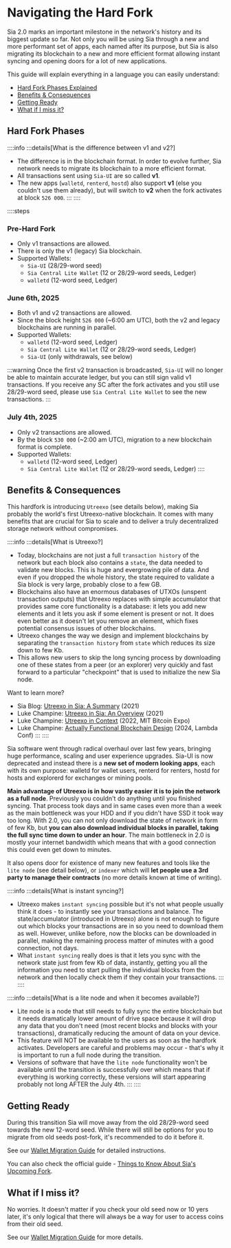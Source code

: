 # Navigating the Hard Fork

Sia 2.0 marks an important milestone in the network's history and its biggest update so far. Not only you will be using Sia through a new and more performant set of apps, each named after its purpose, but Sia is also migrating its blockchain to a new and more efficient format allowing instant syncing and opening doors for a lot of new applications.

This guide will explain everything in a language you can easily understand:
- [Hard Fork Phases Explained](#hard-fork-phases)
- [Benefits & Consequences](#benefits--consequences)
- [Getting Ready](#getting-ready)
- [What if I miss it?](#what-if-i-miss-it)

## Hard Fork Phases

::::info
:::details[What is the difference between v1 and v2?]
- The difference is in the blockchain format. In order to evolve further, Sia network needs to migrate its blockchain to a more efficient format.
- All transactions sent using `Sia-UI` are so called **v1**. 
- The new apps (`walletd`, `renterd`, `hostd`) also support **v1** (else you couldn't use them already), but will switch to **v2** when the fork activates at block `526 000`.
:::
::::

::::steps
### Pre-Hard Fork
- Only v1 transactions are allowed.
- There is only the v1 (legacy) Sia blockchain.
- Supported Wallets: 
    - `Sia-UI` (28/29-word seed)
    - `Sia Central Lite Wallet` (12 or 28/29-word seeds, Ledger)
    - `walletd` (12-word seed, Ledger)

### June 6th, 2025
- Both v1 and v2 transactions are allowed.
- Since the block height `526 000` (~6:00 am UTC), both the v2 and legacy blockchains are running in parallel.
- Supported Wallets: 
    - `walletd` (12-word seed, Ledger)
    - `Sia Central Lite Wallet` (12 or 28/29-word seeds, Ledger)
    - `Sia-UI` (only withdrawals, see below)
    
:::warning
Once the first v2 transaction is broadcasted, `Sia-UI` will no longer be able to maintain accurate ledger, but you can still sign valid v1 transactions. If you receive any SC after the fork activates and you still use 28/29-word seed, please use `Sia Central Lite Wallet` to see the new transactions.
:::

### July 4th, 2025
- Only v2 transactions are allowed.
- By the block `530 000` (~2:00 am UTC), migration to a new blockchain format is complete.
- Supported Wallets: 
    - `walletd` (12-word seed, Ledger)
    - `Sia Central Lite Wallet` (12 or 28/29-word seeds, Ledger)
::::

## Benefits & Consequences

This hardfork is introducing `Utreexo` (see details below), making Sia probably the world's first Utreexo-native blockchain. It comes with many benefits that are crucial for Sia to scale and to deliver a truly decentralized storage network without compromises.

::::info
:::details[What is Utreexo?]
- Today, blockchains are not just a full `transaction history` of the network but each block also contains a `state`, the data needed to validate new blocks. This is huge and evergrowing pile of data. And even if you dropped the whole history, the state required to validate a Sia block is very large, probably close to a few GB.
- Blockchains also have an enormous databases of UTXOs (unspent transaction outputs) that Utreexo replaces with simple accumulator that provides same core functionality is a database: it lets you add new elements and it lets you ask if some element is present or not. It does even better as it doesn't let you remove an element, which fixes potential consensus issues of other blockchains.
- Utreexo changes the way we design and implement blockchains by separating the `transaction history` from `state` which reduces its size down to few Kb.
- This allows new users to skip the long syncing process by downloading one of these states from a peer (or an explorer) very quickly and fast forward to a particular "checkpoint" that is used to initialize the new Sia node.


Want to learn more?
- Sia Blog: [Utreexo in Sia: A Summary](https://blog.sia.tech/utreexo-for-sia-an-overview-fe14e80a7919) (2021)
- Luke Champine: [Utreexo in Sia: An Overview](https://lukechampine.com/utreexo.html) (2021)
- Luke Champine: [Utreexo in Context](https://lukechampine.com/utreexo-talk.html) (2022, MIT Bitcoin Expo)
- Luke Champine: [Actually Functional Blockchain Design](https://www.youtube.com/watch?v=DDqukD6GWoc) (2024, Lambda Conf)
:::
::::

Sia software went through radical overhaul over last few years, bringing huge performance, scaling and user experience upgrades. Sia-UI is now deprecated and instead there is a **new set of modern looking apps**, each with its own purpose: walletd for wallet users, renterd for renters, hostd for hosts and explorerd for exchanges or mining pools.

**Main advantage of Utreexo is in how vastly easier it is to join the network as a full node**. Previously you couldn't do anything until you finished syncing. That process took days and in same cases even more than a week as the main bottleneck was your HDD and if you didn't have SSD it took way too long. With 2.0, you can not only download the state of network in form of few Kb, but **you can also download individual blocks in parallel, taking the full sync time down to under an hour**. The main bottleneck in 2.0 is mostly your internet bandwidth which means that with a good connection this could even get down to minutes.

It also opens door for existence of many new features and tools like the `lite node` (see detail below), or `indexer` which will **let people use a 3rd party to manage their contracts** (no more details known at time of writing).

::::info
:::details[What is instant syncing?]
- Utreexo makes `instant syncing` possible but it's not what people usually think it does - to instantly see your transactions and balance. The state/accumulator (introduced in Utreexo) alone is not enough to figure out which blocks your transactions are in so you need to download them as well. However, unlike before, now the blocks can be downloaded in parallel, making the remaining process matter of minutes with a good connection, not days.
- What `instant syncing` really does is that it lets you sync with the network state just from few Kb of data, instantly, getting you all the information you need to start pulling the individual blocks from the network and then locally check them if they contain your transactions.
:::
::::

::::info
:::details[What is a lite node and when it becomes available?]
- Lite node is a node that still needs to fully sync the entire blockchain but it needs dramatically lower amount of drive space because it will drop any data that you don't need (most recent blocks and blocks with your transactions), dramatically reducing the amount of data on your device.
- This feature will NOT be available to the users as soon as the hardfork activates. Developers are careful and problems may occur - that's why it is important to run a full node during the transition.
- Versions of software that have the `lite node` functionality won't be available until the transition is successfully over which means that if everything is working correctly, these versions will start appearing probably not long AFTER the July 4th.
:::
::::


## Getting Ready

During this transition Sia will move away from the old 28/29-word seed towards the new 12-word seed. While there will still be options for you to migrate from old seeds post-fork, it's recommended to do it before it.

See our [Wallet Migration Guide](/sia/wallet-migration) for detailed instructions.

You can also check the official guide - [Things to Know About Sia's Upcoming Fork](https://docs.sia.tech/navigating-the-v2-hardfork/v2).

## What if I miss it?

No worries. It doesn't matter if you check your old seed now or 10 yers later, it's only logical that there will always be a way for user to access coins from their old seed. 

See our [Wallet Migration Guide](/sia/wallet-migration) for more details.